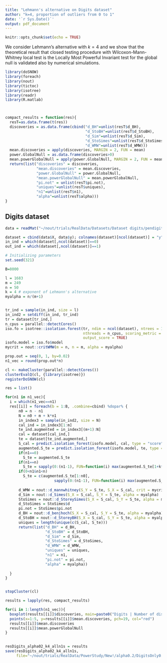 ```yaml
---
title: "Lehmann's alternative on Digits dataset"
author: "k=4, proportion of outliers from 0 to 1"
date: '`r Sys.Date()`'
output: pdf_document
---
```


```r
knitr::opts_chunk$set(echo = TRUE)
```

We consider Lehmann's alternative with $k = 4$ and we show that the theoretical result that closed testing procedure with Wilcoxon-Mann-Whitney local test is the Locally Most Powerful Invariant test for the global null is validated also by numerical simulations.


```r

library(doSNOW)
library(foreach)
library(nout)
library(tictoc)
library(isotree)
library(readr)
library(R.matlab)



compact_results = function(res){
  resT=as.data.frame(t(res))
  discoveries = as.data.frame(cbind("d_BH"=unlist(resT$d_BH),
                                    "d_StoBH"=unlist(resT$d_StoBH),
                                    "d_Sim"=unlist(resT$d_Sim),
                                    "d_StoSimes"=unlist(resT$d_StoSimes),
                                    "d_WMW"=unlist(resT$d_WMW)))
  mean.discoveries = apply(discoveries, MARGIN = 2, FUN = mean)
  power.GlobalNull = as.data.frame(discoveries>0)
  mean.powerGlobalNull = apply(power.GlobalNull, MARGIN = 2, FUN = mean)
  return(list("discoveries" = discoveries,
              "mean.discoveries" = mean.discoveries,
              "power.GlobalNull" = power.GlobalNull,
              "mean.powerGlobalNull" = mean.powerGlobalNull,
              "pi.not" = unlist(resT$pi.not),
              "uniques"=unlist(resT$uniques),
              "n1"=unlist(resT$n1),
              "alpha"=unlist(resT$alpha)))
}


```



## Digits dataset

```r
data = readMat("~/nout/trials/RealData/Datasets/Dataset digits/pendigits.mat")

dataset = cbind(data$X, data$y); colnames(dataset)[ncol(dataset)] = "y"
in_ind = which(dataset[,ncol(dataset)]==0)
out_ind = which(dataset[,ncol(dataset)]==1)

# Initializing parameters
set.seed(321)

B=8000

l = 1683
m = 249
n = 50
k = 4 # exponent of Lehmann's alternative
myalpha = n/(m+1)


tr_ind = sample(in_ind, size = l)
in_ind2 = setdiff(in_ind, tr_ind)
tr = dataset[tr_ind,]
n_cpus = parallel::detectCores()
iso.fo = isotree::isolation.forest(tr, ndim = ncol(dataset), ntrees = 150, sample_size = 256,
                                   nthreads = n_cpus, scoring_metric = "depth", 
                                   output_score = TRUE)
isofo.model = iso.fo$model
mycrit = nout::critWMW(m = n, n = m, alpha = myalpha)

```




```r

prop.out = seq(0, 1, by=0.02)
n1_vec = round(prop.out*n)

cl <- makeCluster(parallel::detectCores())
clusterEvalQ(cl, {library(isotree)})
registerDoSNOW(cl)

res = list()

for(n1 in n1_vec){
  i = which(n1_vec==n1)
  res[[i]] = foreach(b = 1:B, .combine=cbind) %dopar% {
      n0 = n - n1
      N = n0 + m + k*n1
      in_index3 = sample(in_ind2, size = N)
      cal_ind = in_index3[1:m]
      te_ind.augmented = in_index3[(m+1):N]
      cal = dataset[cal_ind,]
      te = dataset[te_ind.augmented,]
      S_cal = predict.isolation_forest(isofo.model, cal, type = "score")
      augmented.S_te = predict.isolation_forest(isofo.model, te, type = "score")
      if(n1==0) 
        S_te = augmented.S_te
      if(n1==n)
        S_te = sapply(0:(n1-1), FUN=function(i) max(augmented.S_te[1+k*i], augmented.S_te[k+k*i]))
      if(0<n1&n1<n)
        S_te = c(augmented.S_te[1:n0], 
                      sapply(0:(n1-1), FUN=function(i) max(augmented.S_te[1+k*i], augmented.S_te[k+k*i])))
      
      d_WMW = nout::d_mannwhitney(S_Y = S_te, S_X = S_cal, crit = mycrit)
      d_Sim = nout::d_Simes(S_X = S_cal, S_Y = S_te, alpha = myalpha)
      StoSimes = nout::d_StoreySimes(S_X = S_cal, S_Y = S_te, alpha = myalpha)
      d_StoSimes = StoSimes$d
      pi.not = StoSimes$pi.not
      d_BH = nout::d_benjhoch(S_X = S_cal, S_Y = S_te, alpha = myalpha)
      d_StoBH = nout::d_StoreyBH(S_X = S_cal, S_Y = S_te, alpha = myalpha)
      uniques = length(unique(c(S_cal, S_te)))
      return(list("d_BH" = d_BH,
                  "d_StoBH" = d_StoBH,
                  "d_Sim" = d_Sim,
                  "d_StoSimes" = d_StoSimes,
                  "d_WMW" = d_WMW,
                  "uniques" = uniques,
                  "n1" = n1,
                  "pi.not" = pi.not,
                  "alpha" = myalpha))
  
  }
}


stopCluster(cl)

results = lapply(res, compact_results)

for(i in 1:length(n1_vec)){
  boxplot(results[[i]]$discoveries, main=paste0("Digits | Number of discoveries with ", n1_vec[[i]], " outliers"))
  points(x=1:5, y=results[[i]]$mean.discoveries, pch=19, col="red")
  results[[i]]$mean.discoveries
  results[[i]]$mean.powerGlobalNull
}

  
resDigits_alpha02_k4_alln1s = results
save(resDigits_alpha02_k4_alln1s,
     file="~/nout/trials/RealData/PowerStudy/New!/alpha0.2/DigitsOnly0.2/Lehmann k=4/resDigits_alpha02_k4_alln1s")



```



